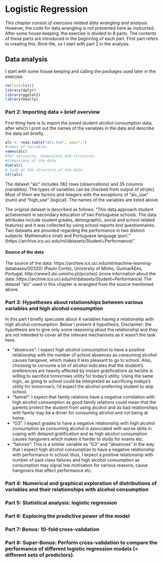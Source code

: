 # Logistic Regression

*This chapter consist of exercises related data wrangling and analysis.*
However, the code for data wrangling is not presented here as instructed. After some house keeping, the exercise is divided to 8 parts. The contents of these parts are introduced in the beginning of each part. First part refers to creating this .Rmd-file, so I start with part 2 in the analysis.

## Data analysis

I start with some house keeping and calling the packages used later in the exercise.
```r
rm(list=ls()) 
library(dplyr)
library(ggplot2)
library(GGally)
```

### Part 2: Importing data + brief overview
First thing here is to import the joined student alcohol consumption data, after which I print out the names of the variables in the data and describe the data set briefly.

```r
alc <- read.table("alc.txt", sep=",") 
#names of variables
names(alc)
#for curiosity, dimensions and structure:
#dimensions of the data
dim(alc)
# look at the structure of the data
str(alc)

```

The dataset "alc" includes 382 rows (observations) and 35 columns (variables). The types of variables can be checked from output of str(alc). Most of them are factors and integers with the exceptions of "alc_use" (num) and "high_use" (logical). The names of the variables are listed above.

The original dataset is described as follows: 
"This data approach student achievement in secondary education of two Portuguese schools. The data attributes include student grades, demographic, social and school related features) and it was collected by using school reports and questionnaires. Two datasets are provided regarding the performance in two distinct subjects: Mathematics (mat) and Portuguese language (por)." (https://archive.ics.uci.edu/ml/datasets/Student+Performance)"

#### Source of the data
The source of the data: https://archive.ics.uci.edu/ml/machine-learning-databases/00320/ (Paulo Cortez, University of Minho, GuimarÃ£es, Portugal, http://www3.dsi.uminho.pt/pcortez)
(more information about the data: https://archive.ics.uci.edu/ml/datasets/Student+Performance)
The dataset "alc" used in this chapter is wrangled from the source mentioned above.

### Part 3: Hypotheses about relationships between various variables and high alcohol consumption
In this part I briefly speculate about 4 variables having a relationship with high alcohol consumption. Below I present 4 hypothesis. Disclaimer: the hypothesis are to give only some reasoning about the relationship and they are not intended to cover all the relevant mechanisms as it wasn't the task here.

* "absences": I expect high alcohol consumption to have a positive relationship with the number of school absences as consuming alcohol causes hangover, which makes it less pleasant to go to school. Also, choosing to consume a lot of alcohol indicates that the student's preferences are heavily affected by instant gratifications as he/she is willing to sacrifice tomorrows utility for today's utility. Using the same logic, as going to school could be interpreted as sacrificing todays's utility for tomorrow's, I'd expect the alcohol-preferring student to skip school.
* "famrel": I expect that family relations have a negative correlation with high alcohol consumption as good family relations could mean that the parents protect the student from using alcohol and as bad relationships with family may be a driver for consuming alcohol and not being at home.
* "G3": I expect grades to have a negative relationship with high alcohol consumption as consuming alcohol is associated with worse skills in coping with delayed gratification and as high alcohol consumption causes hangovers which makes it harder to study for exams etc.
* "failures": This is a similar variable as "G3" and "absences" in the way that I expect high alcohol consumption to have a negative relationship with performance in school: thus, I expect a positive relationship with number of past class failures and high alcohol consumption as consumption may signal low motivation for various reasons, cause hangovers that affect performance etc.

### Part 4: Numerical and graphical exploration of distributions of variables and their relationships with alcohol consumption

### Part 5: Statistical analysis: logistic regression

### Part 6: Exploring the predictive power of the model

### Part 7: Bonus: 10-fold cross-validation

### Part 8: Super-Bonus: Perform cross-validation to compare the performance of different logistic regression models (= different sets of predictors). 